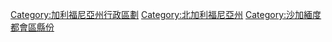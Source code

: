 {{Commons category|Nevada County, California}}

{{DEFAULTSORT:Nevada County}}
[[Category:加利福尼亞州行政區劃|Category:加利福尼亞州行政區劃]]
[[Category:北加利福尼亞州|Category:北加利福尼亞州]]
[[Category:沙加緬度都會區縣份|Category:沙加緬度都會區縣份]]